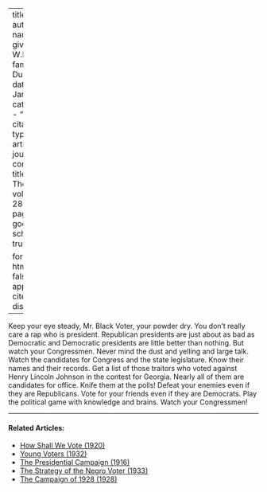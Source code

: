 
---
title: 'Vote'
author:
  - name:
      given: W.E.B.
      family: Du Bois
date: Jan. 1924
categories: 
  - ""
citation: 
  type: article-journal
  container-title: The Crisis
  volume: 28
  issue: 3
  page: 104
google-scholar: true

format:
  html:
    toc: false
    appendix-cite-as: display
---


Keep your eye steady, Mr. Black Voter, your powder dry. You don't really care a rap who is president. Republican presidents are just about as bad as Democratic and Democratic presidents are little better than nothing. But watch your Congressmen. Never mind the dust and yelling and large talk. Watch the candidates for Congress and the state legislature. Know their names and their records. Get a list of those traitors who voted against Henry Lincoln Johnson in the contest for Georgia. Nearly all of them are candidates for office. Knife them at the polls! Defeat your enemies even if they are Republicans. Vote for your friends even if they are Democrats. Play the political game with knowledge and brains. Watch your Congressmen!

<!-- Similar articles start here -->
<div  class="clear-wrap"></div>
<hr>
#### Related Articles:

* [How Shall We Vote (1920)](/Volumes/20/05/how_shall_we_vote.html)
* [Young Voters (1932)](/Volumes/39/09/young_voters.html)
* [The Presidential Campaign (1916)](/Volumes/12/06/presidential_campaign.html)
* [The Strategy of the Negro Voter (1933)](/Volumes/40/06/strategy_of_the_negro_voter.html)
* [The Campaign of 1928 (1928)](/Volumes/35/12/campaign_of_1928.html)

<!-- Similar articles end here -->